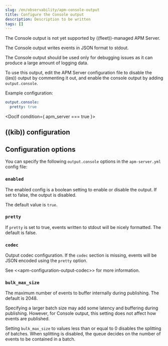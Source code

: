 ```yaml
---
slug: /en/observability/apm-console-output
title: Configure the Console output
description: Description to be written
tags: []
---
```



<div id="apm-console-output"></div>

<ApmSupportOverview binary={true} fleet={false}>
  The Console output is not yet supported by ((fleet))-managed APM Server.
</ApmSupportOverview>

The Console output writes events in JSON format to stdout.

<DocCallOut title="Warning" color="warning">
The Console output should be used only for debugging issues as it can produce a large amount of logging data.
</DocCallOut>

To use this output, edit the APM Server configuration file to disable the ((es))
output by commenting it out, and enable the console output by adding `output.console`.

Example configuration:

```yaml
output.console:
  pretty: true
```


<DocIf condition={ apm_server === true }>

<div id="((kib))_configuration"></div>

## ((kib)) configuration

<SharedKibanaConfig />

</DocIf>

<div id="configuration_options"></div>

## Configuration options

You can specify the following `output.console` options in the `apm-server.yml` config file:

<div id="`enabled`"></div>

### `enabled`

The enabled config is a boolean setting to enable or disable the output. If set
to false, the output is disabled.

The default value is `true`.

<div id="`pretty`"></div>

### `pretty`

If `pretty` is set to true, events written to stdout will be nicely formatted. The default is false.

<div id="`codec`"></div>

### `codec`

Output codec configuration. If the `codec` section is missing, events will be JSON encoded using the `pretty` option.

See \<\<apm-configuration-output-codec>> for more information.

<div id="`bulk_max_size`"></div>

### `bulk_max_size`

The maximum number of events to buffer internally during publishing. The default is 2048.

Specifying a larger batch size may add some latency and buffering during publishing. However, for Console output, this
setting does not affect how events are published.

Setting `bulk_max_size` to values less than or equal to 0 disables the
splitting of batches. When splitting is disabled, the queue decides on the
number of events to be contained in a batch.

<Codec />
